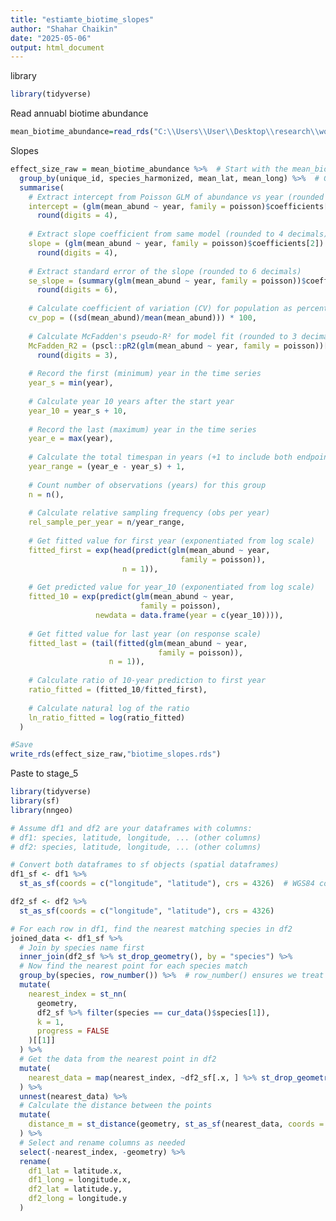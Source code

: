 ```yaml
---
title: "estiamte_biotime_slopes"
author: "Shahar Chaikin"
date: "2025-05-06"
output: html_document
---
```


library
```r
library(tidyverse)
```

Read annuabl biotime abundance
```r
mean_biotime_abundance=read_rds("C:\\Users\\User\\Desktop\\research\\working groups\\iDiv_2024_25_sRED\\R\\sRED_demog_range_shifts\\stage_2_intersect_data\\biotime_mean_an_abundance.rds")
```

Slopes
```r
effect_size_raw = mean_biotime_abundance %>%  # Start with the mean_biotime_abundance dataframe
  group_by(unique_id, species_harmonized, mean_lat, mean_long) %>%  # Group by these identifiers
  summarise(
    # Extract intercept from Poisson GLM of abundance vs year (rounded to 4 decimals)
    intercept = (glm(mean_abund ~ year, family = poisson)$coefficients[1]) %>% 
      round(digits = 4),
    
    # Extract slope coefficient from same model (rounded to 4 decimals)
    slope = (glm(mean_abund ~ year, family = poisson)$coefficients[2]) %>% 
      round(digits = 4),
    
    # Extract standard error of the slope (rounded to 6 decimals)
    se_slope = (summary(glm(mean_abund ~ year, family = poisson))$coefficients[4]) %>% 
      round(digits = 6),
    
    # Calculate coefficient of variation (CV) for population as percentage
    cv_pop = ((sd(mean_abund)/mean(mean_abund))) * 100,
    
    # Calculate McFadden's pseudo-R² for model fit (rounded to 3 decimals)
    McFadden_R2 = (pscl::pR2(glm(mean_abund ~ year, family = poisson))[[4]]) %>% 
      round(digits = 3),
    
    # Record the first (minimum) year in the time series
    year_s = min(year),
    
    # Calculate year 10 years after the start year
    year_10 = year_s + 10,
    
    # Record the last (maximum) year in the time series
    year_e = max(year),
    
    # Calculate the total timespan in years (+1 to include both endpoints)
    year_range = (year_e - year_s) + 1,
    
    # Count number of observations (years) for this group
    n = n(),
    
    # Calculate relative sampling frequency (obs per year)
    rel_sample_per_year = n/year_range,
    
    # Get fitted value for first year (exponentiated from log scale)
    fitted_first = exp(head(predict(glm(mean_abund ~ year,
                                      family = poisson)),
                         n = 1)),
    
    # Get predicted value for year_10 (exponentiated from log scale)
    fitted_10 = exp(predict(glm(mean_abund ~ year,
                             family = poisson),
                   newdata = data.frame(year = c(year_10)))),
    
    # Get fitted value for last year (on response scale)
    fitted_last = (tail(fitted(glm(mean_abund ~ year,
                                 family = poisson)),
                      n = 1)),
    
    # Calculate ratio of 10-year prediction to first year
    ratio_fitted = (fitted_10/fitted_first),
    
    # Calculate natural log of the ratio
    ln_ratio_fitted = log(ratio_fitted)
  )

#Save
write_rds(effect_size_raw,"biotime_slopes.rds")
```

Paste to stage_5
```r
library(tidyverse)
library(sf)
library(nngeo)

# Assume df1 and df2 are your dataframes with columns:
# df1: species, latitude, longitude, ... (other columns)
# df2: species, latitude, longitude, ... (other columns)

# Convert both dataframes to sf objects (spatial dataframes)
df1_sf <- df1 %>%
  st_as_sf(coords = c("longitude", "latitude"), crs = 4326)  # WGS84 coordinate system

df2_sf <- df2 %>%
  st_as_sf(coords = c("longitude", "latitude"), crs = 4326)

# For each row in df1, find the nearest matching species in df2
joined_data <- df1_sf %>%
  # Join by species name first
  inner_join(df2_sf %>% st_drop_geometry(), by = "species") %>%
  # Now find the nearest point for each species match
  group_by(species, row_number()) %>%  # row_number() ensures we treat each df1 row separately
  mutate(
    nearest_index = st_nn(
      geometry,
      df2_sf %>% filter(species == cur_data()$species[1]),
      k = 1,
      progress = FALSE
    )[[1]]
  ) %>%
  # Get the data from the nearest point in df2
  mutate(
    nearest_data = map(nearest_index, ~df2_sf[.x, ] %>% st_drop_geometry())
  ) %>%
  unnest(nearest_data) %>%
  # Calculate the distance between the points
  mutate(
    distance_m = st_distance(geometry, st_as_sf(nearest_data, coords = c("longitude", "latitude"), crs = 4326), by_element = TRUE)
  ) %>%
  # Select and rename columns as needed
  select(-nearest_index, -geometry) %>%
  rename(
    df1_lat = latitude.x,
    df1_long = longitude.x,
    df2_lat = latitude.y,
    df2_long = longitude.y
  )
```

